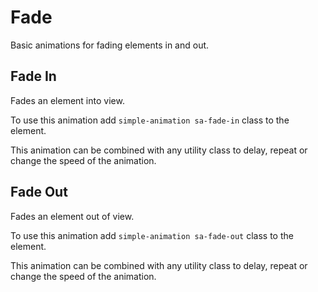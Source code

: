 
# Fade

Basic animations for fading elements in and out.

## Fade In

Fades an element into view.

To use this animation add `simple-animation sa-fade-in` class to the element.

This animation can be combined with any utility class to delay, repeat or change the speed of the animation.

<AnimationExample animation="sa-fade-in" text="Fade In" />


## Fade Out

Fades an element out of view.

To use this animation add `simple-animation sa-fade-out` class to the element.

This animation can be combined with any utility class to delay, repeat or change the speed of the animation.

<AnimationExample animation="sa-fade-out" text="Fade Out" />
